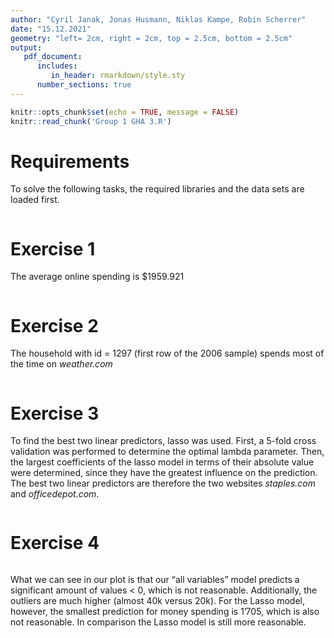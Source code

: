 ---
author: "Cyril Janak, Jonas Husmann, Niklas Kampe, Robin Scherrer"
date: "15.12.2021"
geometry: "left= 2cm, right = 2cm, top = 2.5cm, bottom = 2.5cm"
output: 
   pdf_document:
      includes:
         in_header: rmarkdown/style.sty
      number_sections: true
---

```{r, include=FALSE}
knitr::opts_chunk$set(echo = TRUE, message = FALSE)
knitr::read_chunk('Group 1 GHA 3.R')
```

\thispagestyle{empty}
\input{rmarkdown/titlepage.tex}

\pagebreak

\thispagestyle{empty}
\tableofcontents

\pagebreak
\setcounter{page}{1}

# Requirements {-}
To solve the following tasks, the required libraries and the data sets are loaded 
first.
```{r requirements, echo=TRUE, warning=FALSE}
```

# Exercise 1 {-}
The average online spending is $1959.921
```{r exercise_1, echo=TRUE, warning=FALSE}
```

# Exercise 2 {-}
The household with id = 1297 (first row of the 2006 sample) spends most of the time on *weather.com*
```{r exercise_2, echo=TRUE, warning=FALSE}
```

# Exercise 3 {-}
To find the best two linear predictors, lasso was used. First, a 5-fold cross 
validation was performed to determine the optimal lambda parameter. Then, the largest 
coefficients of the lasso model in terms of their absolute value were determined, since 
they have the greatest influence on the prediction. The best two linear predictors are 
therefore the two websites *staples.com* and *officedepot.com*.
```{r exercise_3, echo=TRUE, warning=FALSE}
```

# Exercise 4 {-}

```{r exercise_4, echo=TRUE, warning=FALSE}
```

What we can see in our plot is that our "all variables" model predicts a significant amount of values < 0, which is not reasonable. Additionally, the outliers are much higher (almost 40k versus 20k). For the Lasso model, however, the smallest prediction for money spending is 1'705, which is also not reasonable. In comparison the Lasso model is still more reasonable.